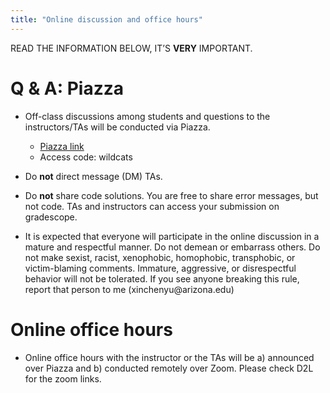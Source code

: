```yaml
---
title: "Online discussion and office hours"
---
```


READ THE INFORMATION BELOW, IT'S **VERY** IMPORTANT.

# Q & A: Piazza

-   Off-class discussions among students and questions to the instructors/TAs will be conducted via Piazza. 

    -   [Piazza link](https://piazza.com/arizona/spring2025/csc110)
    -   Access code: wildcats

-   Do **not** direct message (DM) TAs.

-   Do **not** share code solutions. You are free to share error messages, but not code. TAs and instructors can access your submission on gradescope.

-   It is expected that everyone will participate in the online discussion in a mature and respectful manner. Do not demean or embarrass others. Do not make sexist, racist, xenophobic, homophobic, transphobic, or victim-blaming comments. Immature, aggressive, or disrespectful behavior will not be tolerated. If you see anyone breaking this rule, report that person to me (xinchenyu\@arizona.edu)

# Online office hours

-   Online office hours with the instructor or the TAs will be a) announced over Piazza and b) conducted remotely over Zoom. Please check D2L for the zoom links.



